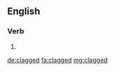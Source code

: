 ==English==

===Verb===
{{head|en}}

# {{en-past of|clag}}

[[de:clagged]]
[[fa:clagged]]
[[mg:clagged]]